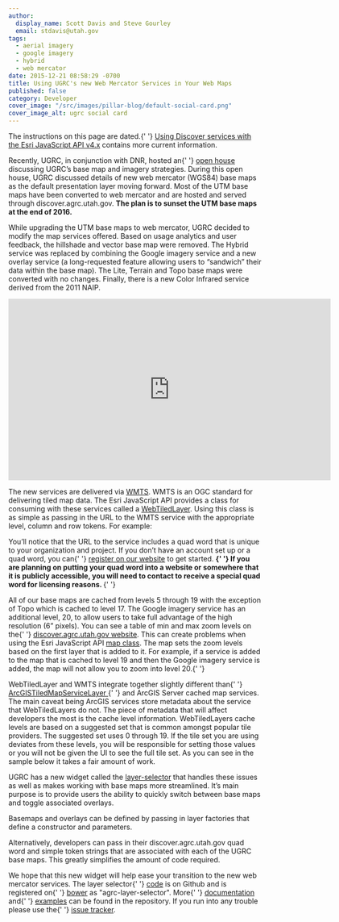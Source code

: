 ```yaml
---
author:
  display_name: Scott Davis and Steve Gourley
  email: stdavis@utah.gov
tags:
  - aerial imagery
  - google imagery
  - hybrid
  - web mercator
date: 2015-12-21 08:58:29 -0700
title: Using UGRC's new Web Mercator Services in Your Web Maps
published: false
category: Developer
cover_image: "/src/images/pillar-blog/default-social-card.png"
cover_image_alt: ugrc social card
---
```



<p class="pop text-center">
  The instructions on this page are dated.{' '}
  <a href="/documentation/discover/clients">Using Discover services with the Esri JavaScript API v4.x</a> contains more
  current information.
</p>

<p>
  Recently, UGRC, in conjunction with DNR, hosted an{' '}
  <a href="https://www.youtube.com/watch?v=Wch2M2rBJhU">open house</a> discussing UGRC’s base map and imagery
  strategies. During this open house, UGRC discussed details of new web mercator (WGS84) base maps as the default
  presentation layer moving forward. Most of the UTM base maps have been converted to web mercator and are hosted and
  served through discover.agrc.utah.gov. <strong>The plan is to sunset the UTM base maps at the end of 2016.</strong>
</p>
<p>
  While upgrading the UTM base maps to web mercator, UGRC decided to modify the map services offered. Based on usage
  analytics and user feedback, the hillshade and vector base map were removed. The Hybrid service was replaced by
  combining the Google imagery service and a new overlay service (a long-requested feature allowing users to “sandwich”
  their data within the base map). The Lite, Terrain and Topo base maps were converted with no changes. Finally, there
  is a new Color Infrared service derived from the 2011 NAIP.
</p>
<p class="text-center">
  <iframe
    width="640"
    height="360"
    src="https://www.youtube.com/embed/Wch2M2rBJhU"
    frameborder="0"
    allowfullscreen
  ></iframe>
</p>
<p>
  The new services are delivered via <a href="https://en.wikipedia.org/wiki/Web_Map_Tile_Service">WMTS</a>. WMTS is an
  OGC standard for delivering tiled map data. The Esri JavaScript API provides a class for consuming with these services
  called a <a href="https://developers.arcgis.com/javascript/jsapi/webtiledlayer-amd.html">WebTiledLayer</a>. Using this
  class is as simple as passing in the URL to the WMTS service with the appropriate level, column and row tokens. For
  example:
</p>
<p>
  <script src="https://gist.github.com/stdavis/67de602cd095dd3fcf3c.js"></script>
</p>
<p>
  You’ll notice that the URL to the service includes a quad word that is unique to your organization and project. If you
  don’t have an account set up or a quad word, you can{' '}
  <a href="/documentation/discover/licensed-imagery">register on our website</a> to get started.
  <strong>
    {' '}
    If you are planning on putting your quad word into a website or somewhere that it is publicly accessible, you will need
    to contact <Contacts inline subject={frontmatter.title} contactKey="discover" /> to receive a special quad word for licensing
    reasons.
  </strong>{' '}
</p>
<p>
  All of our base maps are cached from levels 5 through 19 with the exception of Topo which is cached to level 17. The
  Google imagery service has an additional level, 20, to allow users to take full advantage of the high resolution (6”
  pixels). You can see a table of min and max zoom levels on the{' '}
  <a href="https://discover.agrc.utah.gov/layer">discover.agrc.utah.gov website</a>. This can create problems when using
  the Esri JavaScript API <a href="https://developers.arcgis.com/javascript/jsapi/map-amd.html">map class</a>. The map
  sets the zoom levels based on the first layer that is added to it. For example, if a service is added to the map that
  is cached to level 19 and then the Google imagery service is added, the map will not allow you to zoom into level
  20.{' '}
</p>
<p>
  WebTiledLayer and WMTS integrate together slightly different than{' '}
  <a href="https://developers.arcgis.com/javascript/jsapi/arcgistiledmapservicelayer-amd.html">
    ArcGISTiledMapServiceLayer
  </a>{' '}
  and ArcGIS Server cached map services. The main caveat being ArcGIS services store metadata about the service that
  WebTiledLayers do not. The piece of metadata that will affect developers the most is the cache level information.
  WebTiledLayers cache levels are based on a suggested set that is common amongst popular tile providers. The suggested
  set uses 0 through 19. If the tile set you are using deviates from these levels, you will be responsible for setting
  those values or you will not be given the UI to see the full tile set. As you can see in the sample below it takes a
  fair amount of work.
</p>
<p>
  <script src="https://gist.github.com/stdavis/6e5c721d50401ddbf126.js"></script>
</p>
<p>
  UGRC has a new widget called the <a href="https://github.com/agrc-widgets/layer-selector">layer-selector</a> that
  handles these issues as well as makes working with base maps more streamlined. It’s main purpose is to provide users
  the ability to quickly switch between base maps and toggle associated overlays.
</p>
<p>Basemaps and overlays can be defined by passing in layer factories that define a constructor and parameters.</p>
<p>
  <script src="https://gist.github.com/stdavis/b8582911f12e45bfb873.js"></script>
</p>
<p>
  Alternatively, developers can pass in their discover.agrc.utah.gov quad word and simple token strings that are
  associated with each of the UGRC base maps. This greatly simplifies the amount of code required.
</p>
<p>
  <script src="https://gist.github.com/stdavis/4d9f5134d852615db004.js"></script>
</p>
<p>
  We hope that this new widget will help ease your transition to the new web mercator services. The layer selector{' '}
  <a href="https://github.com/agrc-widgets/layer-selector">code</a> is on Github and is registered on{' '}
  <a href="https://bower.io/search/?q=agrc-layer-selector">bower</a> as "agrc-layer-selector". More{' '}
  <a href="https://github.com/agrc-widgets/layer-selector/blob/master/doc/Readme.md">documentation</a> and{' '}
  <a href="https://github.com/agrc-widgets/layer-selector/tree/master/tests">examples</a> can be found in the
  repository. If you run into any trouble please use the{' '}
  <a href="https://github.com/agrc-widgets/layer-selector/issues">issue tracker</a>.
</p>
